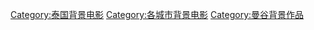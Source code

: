 [[Category:泰国背景电影|Category:泰国背景电影]]
[[Category:各城市背景电影|Category:各城市背景电影]]
[[Category:曼谷背景作品|Category:曼谷背景作品]]